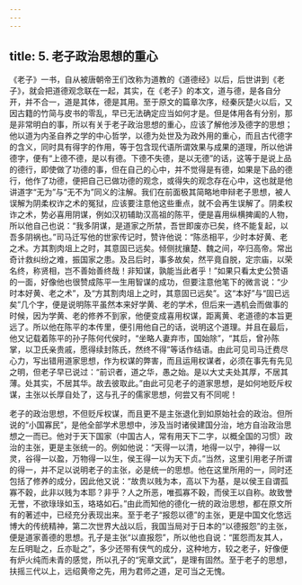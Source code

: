 ```yaml
---
---
---
```

title: 5. 老子政治思想的重心
---




《老子》一书，自从被唐朝帝王们改称为道教的《道德经》以后，后世讲到《老子》，就会把道德观念联在一起，其实，在《老子》的本文，道与德，是各自分开，并不合一，道是其体，德是其用。至于原文的篇章次序，经秦灰楚火以后，又因古籍的竹简与皮书的零乱，早已无法确定应当如何才是。但是体用各有分别，那是非常明白的事，所以有关于老子政治思想的重心，应该了解他涉及德字的思想；他以道为内圣自养之学的中心哲学，以德为处世及为政外用的重心，而且古代德字的含义，同时具有得字的作用，等于包含现代语所谓效果与成果的道理，所以他讲德字，便有“上德不德，是以有德。下德不失德，是以无德”的话，这等于是说上品的德行，即使做了功德的事，但在自己的心中，并不觉得是有德，如果是下品的德行，他作了功德，便把自己已做功德的观念，或得失的观念存在心中，这也就是他讲道字“无为”与“无不为”同义的注解。我们在前面极其简略地申辩老子思想，被人误解为阴柔权诈之术的冤狱，应该要注意他这些重点，就不会再生误解了。阴柔权诈之术，势必喜用阴谋，例如汉初辅助汉高祖的陈平，便是喜用纵横捭阖的人物，所以他自己也说：“我多阴谋，是道家之所禁，吾世即废亦已矣，终不能复起，以吾多阴祸也。”司马迁写他的世家传记时，赞许他说：“陈丞相平，少时本好黄、老之术。方其割肉俎上之时，其意固已远矣。倾侧扰攘楚、魏之间，卒归高帝。常出奇计救纠纷之难，振国家之患。及吕后时，事多故矣，然平竟自脱，定宗庙，以荣名终，称贤相，岂不善始善终哉！非知谋，孰能当此者乎！”如果只看太史公赞语的一面，好像他也很赞成陈平一生用智谋的成功，但要注意他笔下的微言说：“少时本好黄、老之术”，及“方其割肉俎上之时，其意固已远矣”。这“本好”与“固已远矣”几个字，便是说明陈平虽然本来好学黄、老的学术，但后来一遇机会而做事的时候，因为学黄、老的修养不到家，他便变成喜用权谋，距离黄、老道德的本旨更远了。所以他在陈平的本传里，便引用他自己的话，说明这个道理。并且在最后，他又记载着陈平的孙子陈何代侯时，“坐略人妻弃市，国始除”，“其后，曾孙陈掌，以卫氏亲贵戚，愿得续封陈氏，然终不得”等话作结语。由此可见司马迁费尽心力，写出错用道家思想，作为权谋的弊害，而且运用权谋者，必须在事先有先见之明，但老子早已说过：“前识者，道之华，愚之始。是以大丈夫处其厚，不居其薄。处其实，不居其华。故去彼取此。”由此可见老子的道家思想，是如何地贬斥权谋，主张以长厚自处了，这与孔子的儒家思想，何尝又有不同呢！

老子的政治思想，不但贬斥权谋，而且更不是主张退化到如原始社会的政治。但所说的“小国寡民”，是他全部学术思想中，涉及当时诸侯建国分治，地方自治政治思想之一而已。他对于天下国家（中国古人，常有用天下二字，以概全国的习惯）政治的主张，更是主张统一的。例如他说：“天得一以清，地得一以宁，神得一以灵，谷得一以盈，万物得一以生，侯王得一以为天下贞。”当然，这里引用老子所谓的得一，并不足以说明老子的主张，必是统一的思想。他在这里所用的一，同时还包括了修养的成分，因此他又说：“故贵以贱为本，高以下为基，是以侯王自谓孤寡不穀，此非以贱为本耶？非乎？人之所恶，唯孤寡不穀，而侯王以自称。故致誉无誉，不欲琭琭如玉，珞珞如石。”由此而知他的德化一统的政治思想，都在原文所有的著述中，已经充分表现出来。至于老子“报怨以德”的主张，更是中国文化悠远博大的传统精神，第二次世界大战以后，我国当局对于日本的“以德报怨”的主张，便是道家善德的思想。孔子是主张“以直报怨”，所以他也自说：“匿怨而友其人，左丘明耻之，丘亦耻之”，多少还带有侠气的成分，这种地方，较之老子，好像便有炉火纯而未青的感觉，所以孔子的“宪章文武”，是理有固然。至于老子的思想，扶摇三代以上，远绍黄帝之先，用为君师之道，足可当之无愧。